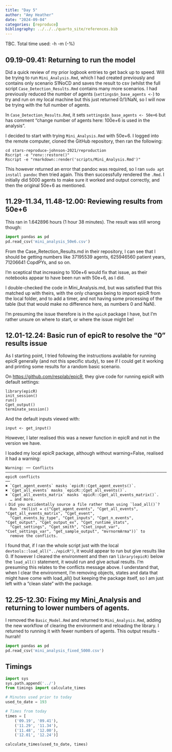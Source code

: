 ```yaml
---
title: "Day 5"
author: "Amy Heather"
date: "2024-09-04"
categories: [reproduce]
bibliography: ../../../quarto_site/references.bib
---
```


::: {.callout-note}

TBC. Total time used: -h -m (-%)

:::

## 09.19-09.41: Returning to run the model

Did a quick review of my prior logbook entries to get back up to speed. Will be trying to run `Mini_Analysis.Rmd`, which I had created previously and contains only scenario S1NoCD and saves the result to csv (whilst the full script `Case_Detection_Results.Rmd` contains many more scenarios. I had previously reduced the number of agents (`settings$n_base_agents <- `) to try and run on my local machine but this just returned 0/1/NaN, so I will now be trying with the full number of agents.

In `Case_Detection_Results.Rmd`, it sets `settings$n_base_agents <- 50e+6` but has comment "change number of agents here: 100e+6 is used in the analysis".

I decided to start with trying `Mini_Analysis.Rmd` with 50e+6. I logged into the remote computer, cloned the GitHub repository, then ran the following:

```
cd stars-reproduce-johnson-2021/reproduction
Rscript -e "renv::restore()"
Rscript -e "rmarkdown::render('scripts/Mini_Analysis.Rmd')"
```

This however returned an error that pandoc was required, so I ran `sudo apt install pandoc` then tried again. This then successfully rendered the `.Rmd`. I initially did 5000 agents to make sure it worked and output correctly, and then the original 50e+6 as mentioned.

## 11.29-11.34, 11.48-12.00: Reviewing results from 50e+6

This ran in 1.642896 hours (1 hour 38 minutes). The result was still wrong though:

```python
import pandas as pd
pd.read_csv('mini_analysis_50e6.csv')
```

From the Case_Retection_Results.md in their repository, I can see that I should be getting numbers like 37195539 agents, 625946560 patient years, 71206641 CopdPYs, and so on.

I'm sceptical that increasing to 100e+6 would fix that issue, as their notebooks appear to have been run with 50e+6, as I did.

I double-checked the code in Mini_Analysis.md, but was satisfied that this matched up with theirs, with the only changes being to import epicR from the local folder, and to add a timer, and not having some processing of the table (but that would make no difference here, as numbers 0 and NaN).

I'm presuming the issue therefore is in the `epicR` package I have, but I'm rather unsure on where to start, or where the issue might be!

## 12.01-12.24: Basic run of epicR to resolve the "0" results issue

As I starting point, I tried following the instructions available for running epicR generally (and not this specific study), to see if I could get it working and printing some results for a random basic scenario.

On <https://github.com/resplab/epicR>, they give code for running epicR with default settings:

```
library(epicR)
init_session()
run()
Cget_output()
terminate_session()
```

And the default inputs viewed with:

```
input <- get_input()
```

However, I later realised this was a newer function in epicR and not in the version we have.

I loaded my local epicR package, although without warning=False, realised it had a warning:

```
Warning: ── Conflicts ───────────────────────────────────────────────────────────────────────────────── epicR conflicts
──
✖ `Cget_agent_events` masks `epicR::Cget_agent_events()`.
✖ `Cget_all_events` masks `epicR::Cget_all_events()`.
✖ `Cget_all_events_matrix` masks `epicR::Cget_all_events_matrix()`.
  … and more.
ℹ Did you accidentally source a file rather than using `load_all()`?
  Run `rm(list = c("Cget_agent_events", "Cget_all_events", "Cget_all_events_matrix", "Cget_event",
  "Cget_events_by_type", "Cget_inputs", "Cget_n_events", "Cget_output", "Cget_output_ex", "Cget_runtime_stats",
  "Cget_settings", "Cget_smith", "Cset_input_var", "Cset_settings_var", "get_sample_output", "mvrnormArma"))` to
  remove the conflicts.
```

I found that, if I ran the whole script just with the local `devtools::load_all("../epicR")`, it would appear to run but give results like 0. If however I cleared the environment and then ran `library(epicR)` below the `load_all()` statement, it would run and give actual results. I'm presuming this relates to the conflicts message above. I understand that, when I clear the environment, I'm removing objects, states and data that might have come with load_all() but keeping the package itself, so I am just left with a "clean slate" with the package.

## 12.25-12.30: Fixing my Mini_Analysis and returning to lower numbers of agents.

I removed the `Basic_Model.Rmd` and returned to `Mini_Analysis.Rmd`, adding the new workflow of clearing the environment and reloading the library. I returned to running it with fewer numbers of agents. This output results - hurrah!

```python
import pandas as pd
pd.read_csv('mini_analysis_fixed_5000.csv')
```

## Timings

```python
import sys
sys.path.append('../')
from timings import calculate_times

# Minutes used prior to today
used_to_date = 193

# Times from today
times = [
    ('09.19', '09.41'),
    ('11.29', '11.34'),
    ('11.48', '12.00'),
    ('12.01', '12.24')]

calculate_times(used_to_date, times)
```